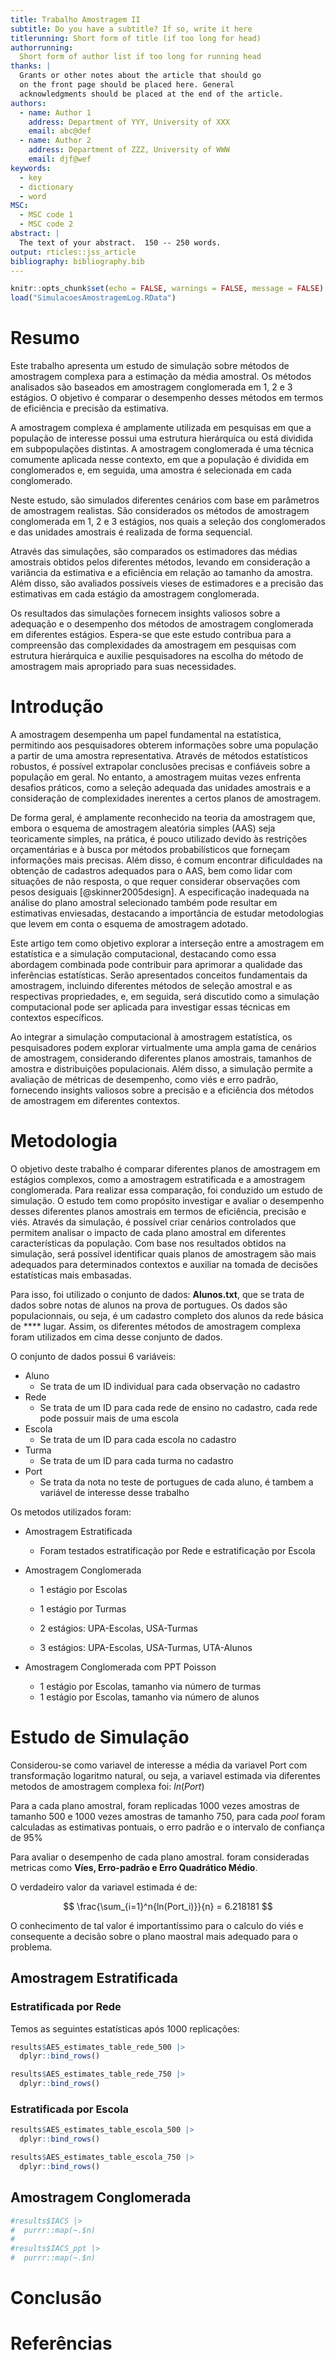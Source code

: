 ```yaml
---
title: Trabalho Amostragem II
subtitle: Do you have a subtitle? If so, write it here
titlerunning: Short form of title (if too long for head)
authorrunning:
  Short form of author list if too long for running head
thanks: |
  Grants or other notes about the article that should go
  on the front page should be placed here. General
  acknowledgments should be placed at the end of the article.
authors:
  - name: Author 1
    address: Department of YYY, University of XXX
    email: abc@def
  - name: Author 2
    address: Department of ZZZ, University of WWW
    email: djf@wef
keywords:
  - key
  - dictionary
  - word
MSC:
  - MSC code 1
  - MSC code 2    
abstract: |
  The text of your abstract.  150 -- 250 words.
output: rticles::jss_article
bibliography: bibliography.bib  
---
```


\newpage

```r
knitr::opts_chunk$set(echo = FALSE, warnings = FALSE, message = FALSE)
load("SimulacoesAmostragemLog.RData")
```

# Resumo

Este trabalho apresenta um estudo de simulação sobre métodos de amostragem complexa para a estimação da média amostral. Os métodos analisados são baseados em amostragem conglomerada em 1, 2 e 3 estágios. O objetivo é comparar o desempenho desses métodos em termos de eficiência e precisão da estimativa.

A amostragem complexa é amplamente utilizada em pesquisas em que a população de interesse possui uma estrutura hierárquica ou está dividida em subpopulações distintas. A amostragem conglomerada é uma técnica comumente aplicada nesse contexto, em que a população é dividida em conglomerados e, em seguida, uma amostra é selecionada em cada conglomerado.

Neste estudo, são simulados diferentes cenários com base em parâmetros de amostragem realistas. São considerados os métodos de amostragem conglomerada em 1, 2 e 3 estágios, nos quais a seleção dos conglomerados e das unidades amostrais é realizada de forma sequencial.

Através das simulações, são comparados os estimadores das médias amostrais obtidos pelos diferentes métodos, levando em consideração a variância da estimativa e a eficiência em relação ao tamanho da amostra. Além disso, são avaliados possíveis vieses de estimadores e a precisão das estimativas em cada estágio da amostragem conglomerada.

Os resultados das simulações fornecem insights valiosos sobre a adequação e o desempenho dos métodos de amostragem conglomerada em diferentes estágios. Espera-se que este estudo contribua para a compreensão das complexidades da amostragem em pesquisas com estrutura hierárquica e auxilie pesquisadores na escolha do método de amostragem mais apropriado para suas necessidades.

# Introdução 

A amostragem desempenha um papel fundamental na estatística, permitindo aos pesquisadores obterem informações sobre uma população a partir de uma amostra representativa. Através de métodos estatísticos robustos, é possível extrapolar conclusões precisas e confiáveis sobre a população em geral. No entanto, a amostragem muitas vezes enfrenta desafios práticos, como a seleção adequada das unidades amostrais e a consideração de complexidades inerentes a certos planos de amostragem.

De forma geral, é amplamente reconhecido na teoria da amostragem que, embora o esquema de amostragem aleatória simples (AAS) seja teoricamente simples, na prática, é pouco utilizado devido às restrições orçamentárias e à busca por métodos probabilísticos que forneçam informações mais precisas. Além disso, é comum encontrar dificuldades na obtenção de cadastros adequados para o AAS, bem como lidar com situações de não resposta, o que requer considerar observações com pesos desiguais [@skinner2005design]. A especificação inadequada na análise do plano amostral selecionado também pode resultar em estimativas enviesadas, destacando a importância de estudar metodologias que levem em conta o esquema de amostragem adotado.

Este artigo tem como objetivo explorar a interseção entre a amostragem em estatística e a simulação computacional, destacando como essa abordagem combinada pode contribuir para aprimorar a qualidade das inferências estatísticas. Serão apresentados conceitos fundamentais da amostragem, incluindo diferentes métodos de seleção amostral e as respectivas propriedades, e, em seguida, será discutido como a simulação computacional pode ser aplicada para investigar essas técnicas em contextos específicos.

Ao integrar a simulação computacional à amostragem estatística, os pesquisadores podem explorar virtualmente uma ampla gama de cenários de amostragem, considerando diferentes planos amostrais, tamanhos de amostra e distribuições populacionais. Além disso, a simulação permite a avaliação de métricas de desempenho, como viés e erro padrão, fornecendo insights valiosos sobre a precisão e a eficiência dos métodos de amostragem em diferentes contextos.

# Metodologia

O objetivo deste trabalho é comparar diferentes planos de amostragem em estágios complexos, como a amostragem estratificada e a amostragem conglomerada. Para realizar essa comparação, foi conduzido um estudo de simulação. O estudo tem como propósito investigar e avaliar o desempenho desses diferentes planos amostrais em termos de eficiência, precisão e viés. Através da simulação, é possível criar cenários controlados que permitem analisar o impacto de cada plano amostral em diferentes características da população. Com base nos resultados obtidos na simulação, será possível identificar quais planos de amostragem são mais adequados para determinados contextos e auxiliar na tomada de decisões estatísticas mais embasadas.

Para isso, foi utilizado o conjunto de dados: **Alunos.txt**, que se trata de dados sobre notas de alunos na prova de portugues. Os dados são populacionnais, ou seja, é um cadastro completo dos alunos da rede básica de **** lugar. Assim, os diferentes métodos de amostragem complexa foram utilizados em cima desse conjunto de dados.

O conjunto de dados possui 6 variáveis:

* Aluno
  + Se trata de um ID individual para cada observação no cadastro
  
* Rede
  + Se trata de um ID para cada rede de ensino no cadastro, cada rede pode possuir mais de uma escola
  
* Escola
  + Se trata de um ID para cada escola no cadastro
  
* Turma 
  +  Se trata de um ID para cada turma no cadastro

* Port
  + Se trata da nota no teste de portugues de cada aluno, é tambem a variável de interesse desse trabalho


Os metodos utilizados foram:

* Amostragem Estratificada
  + Foram testados estratificação por Rede e estratificação por Escola
  
* Amostragem Conglomerada

  + 1 estágio por Escolas
  + 1 estágio por Turmas
  
  + 2 estágios: UPA-Escolas, USA-Turmas
  + 3 estágios: UPA-Escolas, USA-Turmas, UTA-Alunos
  
* Amostragem Conglomerada com PPT Poisson

  + 1 estágio por Escolas, tamanho via número de turmas
  + 1 estágio por Escolas, tamanho via número de alunos
  
# Estudo de Simulação

Considerou-se como variavel de interesse a média da variavel Port com transformação logaritmo natural, ou seja, a variavel estimada via diferentes metodos de amostragem complexa foi: $ln({Port})$

Para a cada plano amostral, foram replicadas 1000 vezes amostras de tamanho 500 e 1000 vezes amostras de tamanho 750, para cada *pool* foram calculadas as estimativas pontuais, o erro padrão e o intervalo de confiança de $95\%$

Para avaliar o desempenho de cada plano amostral. foram consideradas metricas como **Víes, Erro-padrão e Erro Quadrático Médio**. 

O verdadeiro valor da variavel estimada é de:

$$
\frac{\sum_{i=1}^n{ln(Port_i)}}{n} = 6.218181
$$

O conhecimento de tal valor é importantíssimo para o calculo do viés e consequente a decisão sobre o plano maostral mais adequado para o problema.


## Amostragem Estratificada

### Estratificada por Rede

Temos as seguintes estatísticas após 1000 replicações:

```r
results$AES_estimates_table_rede_500 |>
  dplyr::bind_rows()
```

```r
results$AES_estimates_table_rede_750 |>
  dplyr::bind_rows()
```

### Estratificada por Escola

```r
results$AES_estimates_table_escola_500 |>
  dplyr::bind_rows()
```

```r
results$AES_estimates_table_escola_750 |>
  dplyr::bind_rows()
```

## Amostragem Conglomerada

```r
#results$IACS |>
#  purrr::map(~.$n)
#
#results$IACS_ppt |>
#  purrr::map(~.$n)
```

# Conclusão

# Referências
